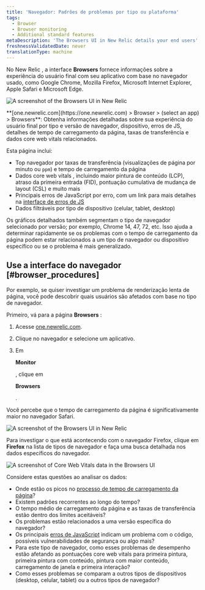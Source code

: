 ```yaml
---
title: 'Navegador: Padrões de problemas por tipo ou plataforma'
tags:
  - Browser
  - Browser monitoring
  - Additional standard features
metaDescription: 'The Browsers UI in New Relic details your end users'' experience with your app by type (Chrome, Edge, Safari, etc.) and platform (mobile, tablet, desktop).'
freshnessValidatedDate: never
translationType: machine
---
```





No New Relic <InlinePopover type="browser"/>, a interface <DoNotTranslate>**Browsers**</DoNotTranslate> fornece informações sobre a experiência do usuário final com seu aplicativo com base no navegador usado, como Google Chrome, Mozilla Firefox, Microsoft Internet Explorer, Apple Safari e Microsoft Edge.

<img
  title="Browsers UI"
  alt="A screenshot of the Browsers UI in New Relic"
  src={browserBrowsersUi}
/>

<figcaption>
  <DoNotTranslate>**[one.newrelic.com](https://one.newrelic.com) > Browser > (select an app) > Browsers**</DoNotTranslate>: Obtenha informações detalhadas sobre sua experiência do usuário final por tipo e versão de navegador, dispositivo, erros de JS, detalhes de tempo de carregamento da página, taxas de transferência e dados core web vitals relacionados.
</figcaption>

Esta página inclui:

* Top navegador por taxas de transferência (visualizações de página por minuto ou `ppm`) e tempo de carregamento da página
* Dados core web vitals , incluindo maior pintura de conteúdo (LCP), atraso da primeira entrada (FID), pontuação cumulativa de mudança de layout (CSL) e muito mais
* Principais erros de JavaScript por erro, com um link para mais detalhes na [interface de erros de JS](/docs/browser/new-relic-browser/browser-pro-features/javascript-errors-page-detect-analyze-errors/)
* Dados filtráveis por tipo de dispositivo (celular, tablet, desktop)

Os gráficos detalhados também segmentam o tipo de navegador selecionado por versão; por exemplo, Chrome 14, 47, 72, etc. Isso ajuda a determinar rapidamente se os problemas com o tempo de carregamento da página podem estar relacionados a um tipo de navegador ou dispositivo específico ou se o problema é mais generalizado.

## Use a interface do navegador [#browser_procedures]

Por exemplo, se quiser investigar um problema de renderização lenta de página, você pode descobrir quais usuários são afetados com base no tipo de navegador.

Primeiro, vá para a página <DoNotTranslate>**Browsers**</DoNotTranslate> :

1. Acesse [one.newrelic.com](https://one.newrelic.com).

2. Clique no navegador e selecione um aplicativo.

3. Em

   <DoNotTranslate>**Monitor**</DoNotTranslate>

   , clique em

   <DoNotTranslate>**Browsers**</DoNotTranslate>

   .

Você percebe que o tempo de carregamento da página é significativamente maior no navegador Safari.

<img
  title="Browsers UI"
  alt="A screenshot of the Browsers UI in New Relic"
  src={browserBrowserLoadTime}
/>

Para investigar o que está acontecendo com o navegador Firefox, clique em <DoNotTranslate>**Firefox**</DoNotTranslate> na lista de tipos de navegador e faça uma busca detalhada nos dados específicos do navegador.

<img
  title="Core Web Vitals data in the Browsers UI"
  alt="A screenshot of Core Web Vitals data in the Browsers UI"
  src={browserChromeExample}
/>

Considere estas questões ao analisar os dados:

* Onde estão os picos no [processo de tempo de carregamento da página](/docs/browser/new-relic-browser/page-load-timing-resources/page-load-timing-process)?
* Existem padrões recorrentes ao longo do tempo?
* O tempo médio de carregamento da página e as taxas de transferência estão dentro dos limites aceitáveis?
* Os problemas estão relacionados a uma versão específica do navegador?
* Os principais [erros de JavaScript](/docs/browser/new-relic-browser/browser-pro-features/javascript-errors-page-detect-analyze-errors/) indicam um problema com o código, possíveis vulnerabilidades de segurança ou algo mais?
* Para este tipo de navegador, como esses problemas de desempenho estão afetando as pontuações core web vitals para primeira pintura, primeira pintura com conteúdo, pintura com maior conteúdo, carregamento de janela e primeira interação?
* Como esses problemas se comparam a outros tipos de dispositivos (desktop, celular, tablet) ou a outros tipos de navegador?